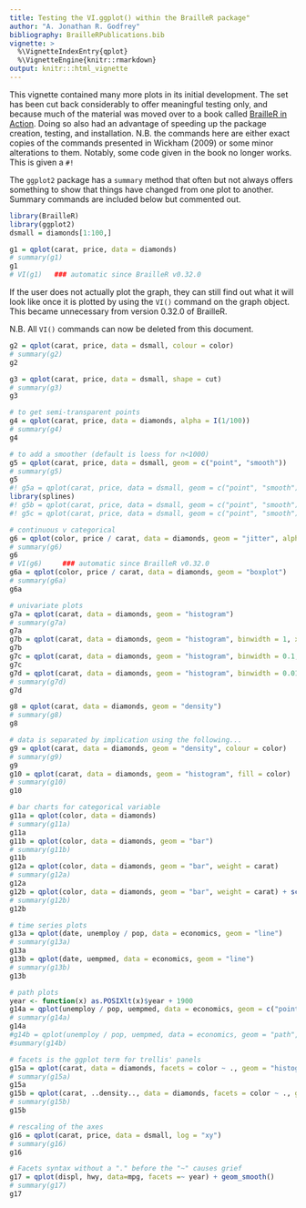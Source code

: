 ---
title: Testing the VI.ggplot() within the BrailleR package"
author: "A. Jonathan R. Godfrey"
bibliography: BrailleRPublications.bib
vignette: >
  %\VignetteIndexEntry{qplot}
  %\VignetteEngine{knitr::rmarkdown}
output: knitr:::html_vignette
---


This vignette  contained many more plots in its initial development. The set has been cut back considerably to offer meaningful testing only, and because much of the material was moved over to a book called [BrailleR in Action](https://R-Resources.massey.ac.nz/BrailleRInAction/). Doing so also had an advantage of speeding up the package creation, testing, and installation.
N.B.  the commands here are either exact copies of the commands presented in Wickham (2009) or some minor alterations to them.    Notably, some code given in the book no longer works. This is given a `#!`    


The `ggplot2` package has  a `summary` method that often but not always offers something to show that things have changed from one plot to another. Summary 
commands are included below but commented out.

```{r GetLibraries}     
library(BrailleR)   
library(ggplot2)   
dsmall = diamonds[1:100,]   
```  

```{r g1}     
g1 = qplot(carat, price, data = diamonds)   
# summary(g1)   
g1  
# VI(g1)   ### automatic since BrailleR v0.32.0
```  


If the user does not actually plot the graph, they can still find out what it will look like once it is plotted by using the `VI()` command on the graph object. This became unnecessary from version 0.32.0 of BrailleR.

N.B. All `VI()` commands can now be deleted from this document.

```{r g2}          
g2 = qplot(carat, price, data = dsmall, colour = color)    
# summary(g2)   
g2
```  



```{r g3}     
g3 = qplot(carat, price, data = dsmall, shape = cut)    
# summary(g3)   
g3
```  

```{r g4}     
# to get semi-transparent points   
g4 = qplot(carat, price, data = diamonds, alpha = I(1/100))    
# summary(g4)   
g4
```  

```{r g5}     
# to add a smoother (default is loess for n<1000)   
g5 = qplot(carat, price, data = dsmall, geom = c("point", "smooth"))    
# summary(g5)   
g5
#! g5a = qplot(carat, price, data = dsmall, geom = c("point", "smooth"), span = 1)    
library(splines)    
#! g5b = qplot(carat, price, data = dsmall, geom = c("point", "smooth"), method = "lm")    
#! g5c = qplot(carat, price, data = dsmall, geom = c("point", "smooth"), method = "lm", formula = y ~ ns(x,5))    
```  

```{r g6, include=FALSE}     
# continuous v categorical   
g6 = qplot(color, price / carat, data = diamonds, geom = "jitter", alpha = I(1 / 50))    
# summary(g6)   
g6
# VI(g6)     ### automatic since BrailleR v0.32.0
g6a = qplot(color, price / carat, data = diamonds, geom = "boxplot")    
# summary(g6a)   
g6a
```  

```{r g7}     
# univariate plots   
g7a = qplot(carat, data = diamonds, geom = "histogram")    
# summary(g7a)   
g7a
g7b = qplot(carat, data = diamonds, geom = "histogram", binwidth = 1, xlim = c(0,3))    
g7b
g7c = qplot(carat, data = diamonds, geom = "histogram", binwidth = 0.1, xlim = c(0,3))
g7c
g7d = qplot(carat, data = diamonds, geom = "histogram", binwidth = 0.01, xlim = c(0,3))    
# summary(g7d)   
g7d
```  

```{r g8, include=FALSE}
g8 = qplot(carat, data = diamonds, geom = "density")    
# summary(g8)   
g8
```  

```{r g9, include=FALSE}     
# data is separated by implication using the following...   
g9 = qplot(carat, data = diamonds, geom = "density", colour = color)    
# summary(g9)   
g9
g10 = qplot(carat, data = diamonds, geom = "histogram", fill = color)    
# summary(g10)   
g10
```  

```{r g11}     
# bar charts for categorical variable   
g11a = qplot(color, data = diamonds)    
# summary(g11a)   
g11a
g11b = qplot(color, data = diamonds, geom = "bar")    
# summary(g11b)   
g11b
g12a = qplot(color, data = diamonds, geom = "bar", weight = carat)   
# summary(g12a)   
g12a
g12b = qplot(color, data = diamonds, geom = "bar", weight = carat) + scale_y_continuous("carat")    
# summary(g12b)   
g12b
```  

```{r g13}     
# time series plots   
g13a = qplot(date, unemploy / pop, data = economics, geom = "line")    
# summary(g13a)   
g13a
g13b = qplot(date, uempmed, data = economics, geom = "line")    
# summary(g13b)   
g13b
```  

```{r g14, include=FALSE}     
# path plots   
year <- function(x) as.POSIXlt(x)$year + 1900    
g14a = qplot(unemploy / pop, uempmed, data = economics, geom = c("point", "path"))    
# summary(g14a)   
g14a
#g14b = qplot(unemploy / pop, uempmed, data = economics, geom = "path", colour = year(date)) + scale_area()    
#summary(g14b)   
```  

```{r g15, include=FALSE}     
# facets is the ggplot term for trellis' panels   
g15a = qplot(carat, data = diamonds, facets = color ~ ., geom = "histogram", binwidth = 0.1, xlim = c(0, 3))    
# summary(g15a)   
g15a
g15b = qplot(carat, ..density.., data = diamonds, facets = color ~ ., geom = "histogram", binwidth = 0.1, xlim = c(0, 3))   
# summary(g15b)   
g15b
```  

```{r g16}     
# rescaling of the axes   
g16 = qplot(carat, price, data = dsmall, log = "xy")   
# summary(g16)   
g16
```  

```{r g17, include=FALSE}     
# Facets syntax without a "." before the "~" causes grief
g17 = qplot(displ, hwy, data=mpg, facets =~ year) + geom_smooth()    
# summary(g17)   
g17
```  
